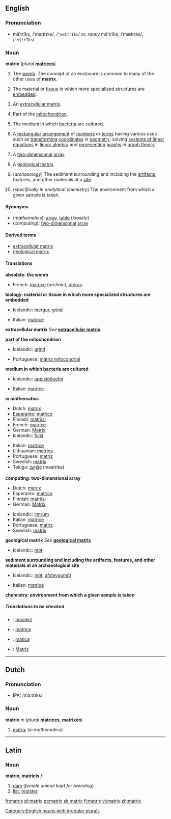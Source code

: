 {{see|Matrix}}

==English==
===Pronunciation===
*māʹtrĭks, /ˈmeɪtrɪks/, /<tt>"meItrIks</tt>/ ''or, rarely'' măʹtrĭks, /ˈmætrɪks/, /<tt>"m{trIks</tt>/

===Noun===
'''matrix''' (''plural'' '''[[matrices]]''')

#{{obsolete}} The [[womb]].   The concept of an enclosure is common to many of the other uses of '''matrix'''.
#{{biology}} The material or [[tissue]] in which more specialized structures are [[embed]]ded.
#{{biology}} An [[extracellular matrix]].<!--the material or tissue between the [[cell]]s of animals or plants-->
#{{biology}} Part of the [[mitochondrion]].
#{{biology}} The medium in which [[bacterium|bacteria]] are cultured.
#{{mathematics}} A [[rectangular]] [[arrangement]] of [[number]]s or [[term]]s having various uses such as [[transform]]ing [[coordinate]]s in [[geometry]], solving [[system of linear equations|systems of linear equations]] in [[linear algebra]] and [[represent]]ing [[graph]]s in [[graph theory]].<!--no "etc" as these are examples, not a comprehensive list-->
#{{computing}} A [[two-dimensional]] [[array]].
#{{geology}} A [[geological matrix]].<!--the outer material of a rock consisting of larger grains embedded in a material consisting of smaller ones-->
#(''archaeology'') The sediment surrounding and including the [[artifact]]s, features, and other materials at a [[site]].
#{{chemistry}} (''specifically in analytical chemistry'') The environment from which a given sample is taken.

====Synonyms====
*(''mathematics''): [[array]], [[table]] (''loosely'')<!--"vector" and "grid" are not synonyms-->
*(''computing''): [[two-dimensional]] [[array]]

<!--please check which of these, if any, are synonyms
#<br>
##[[connective tissue]]
##<br>
##[[binder]]
-->

====Derived terms====
*[[extracellular matrix]]
*[[geological matrix]]

====Translations====

'''obsolete: the womb'''
{{top}}
*French: [[matrice]] {{f}} (''archaic''), [[utérus]] {{m}}
{{mid}}
{{bottom}}

'''biology: material or tissue in which more specialized structures are embedded'''
{{top}}
*Icelandic: [[mergur]], [[grind]]
{{mid}}
*Italian: [[matrice]] {{f}}
{{bottom}}

'''extracellular matrix'''
''See'' '''[[extracellular matrix]]'''

'''part of the mitochondrion'''
{{top}}
*Icelandic: [[grind]]
{{mid}}
*Portuguese: [[matriz mitocondrial]]
{{bottom}}

'''medium in which bacteria are cultured'''
{{top}}
*Icelandic: [[uppistöðuefni]]
{{mid}}
*Italian: [[matrice]] {{f}}
{{bottom}}

'''in mathematics'''
{{top}}
*Dutch: [[#Dutch|matrix]] {{m}}
*[[Esperanto]]: [[matrico]]
*Finnish: [[matriisi]]
*French: [[matrice]] {{f}}
*German: [[Matrix]] {{f}}
*Icelandic: [[fylki]]
{{mid}}
*Italian: [[matrice]] {{f}}
*Lithuanian: [[matrica]]
*Portuguese: [[matriz]] {{f}}
*Swedish: [[matris]] {{c}}
*Telugu: [[మాత్రిక]] (maatrika)
{{bottom}}

'''computing: two-dimensional array'''
{{top}}
*Dutch: [[#Dutch|matrix]] {{m}}
*Esperanto: [[matrico]]
*Finnish: [[matriisi]]
*German: [[Matrix]] {{f}}
{{mid}}
*Icelandic: [[innrúm]]
*Italian: [[matrice]] {{f}}
*Portuguese: [[matriz]] {{f}}
*Swedish: [[matris]] {{c}}
{{bottom}}

'''geological matrix'''
''See'' '''[[geological matrix]]'''
*Icelandic: [[mót]]

'''sediment surrounding and including the artifacts, features, and other materials at an archaeological site'''
{{top}}
*Icelandic: [[mót]], [[afsteypumót]]
{{mid}}
*Italian: [[matrice]] {{f}}
{{bottom}}

'''chemistry: environment from which a given sample is taken'''
{{top}}
{{mid}}
{{bottom}}

=====Translations to be checked=====
<!--Remove this section once all of the translations below have been moved into the tables above.-->
{{checktrans}}
*{{ttbc|Polish}}: [[macierz]] {{f}}
*{{ttbc|Romanian}}: [[matrice]] {{f}}
*{{ttbc|Slovak}}: [[matica#Slovak|matica]] {{f}}
*{{ttbc|Spanish}}: [[Matriz]]

----

==Dutch==
===Pronunciation===
*IPA: /maːtrɪks/

===Noun===
'''matrix''' ''m'' (''plural'' '''[[matrices]]''', '''[[matrixen]]''')

#[[matrix#English|matrix]] (''in mathematics'')

----
==Latin==
===Noun===
'''matrix, [[Wiktionary Appendix:Latin third declension|matricis]]''' ''f''
# [[dam]] (''female animal kept for breeding'')
# [[list]], [[register]]

[[Category:English nouns with irregular plurals]]

[[fr:matrix]]
[[pl:matrix]]
[[pt:matrix]]
[[sk:matrix]]
[[fi:matrix]]
[[vi:matrix]]
[[zh:matrix]]